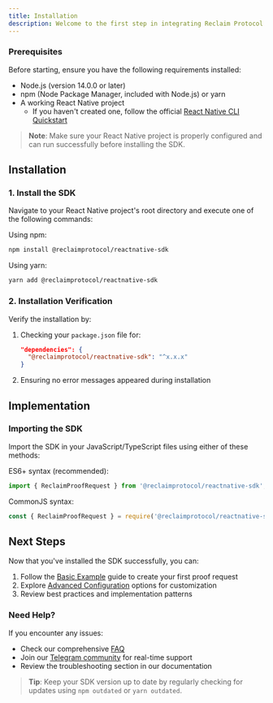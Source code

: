 ```yaml
---
title: Installation
description: Welcome to the first step in integrating Reclaim Protocol into your React Native project! This guide will walk you through the installation process and help you get started quickly.
---
```


### Prerequisites

Before starting, ensure you have the following requirements installed:

- Node.js (version 14.0.0 or later)
- npm (Node Package Manager, included with Node.js) or yarn
- A working React Native project
  - If you haven't created one, follow the official [React Native CLI Quickstart](https://reactnative.dev/docs/environment-setup)

> **Note**: Make sure your React Native project is properly configured and can run successfully before installing the SDK.

## Installation

### 1. Install the SDK

Navigate to your React Native project's root directory and execute one of the following commands:

Using npm:
```bash
npm install @reclaimprotocol/reactnative-sdk
```

Using yarn:
```bash
yarn add @reclaimprotocol/reactnative-sdk
```

### 2. Installation Verification

Verify the installation by:

1. Checking your `package.json` file for:
   ```json
   "dependencies": {
     "@reclaimprotocol/reactnative-sdk": "^x.x.x"
   }
   ```
2. Ensuring no error messages appeared during installation

## Implementation

### Importing the SDK

Import the SDK in your JavaScript/TypeScript files using either of these methods:

ES6+ syntax (recommended):
```javascript
import { ReclaimProofRequest } from '@reclaimprotocol/reactnative-sdk';
```

CommonJS syntax:
```javascript
const { ReclaimProofRequest } = require('@reclaimprotocol/reactnative-sdk');
```

## Next Steps

Now that you've installed the SDK successfully, you can:

1. Follow the [Basic Example](./basic-example) guide to create your first proof request
2. Explore [Advanced Configuration](../advance-configurations/advance-options) options for customization
3. Review best practices and implementation patterns

### Need Help?

If you encounter any issues:
- Check our comprehensive [FAQ](https://reclaimprotocol.org/faq)
- Join our [Telegram community](https://t.me/protocolreclaim) for real-time support
- Review the troubleshooting section in our documentation

> **Tip**: Keep your SDK version up to date by regularly checking for updates using `npm outdated` or `yarn outdated`.
